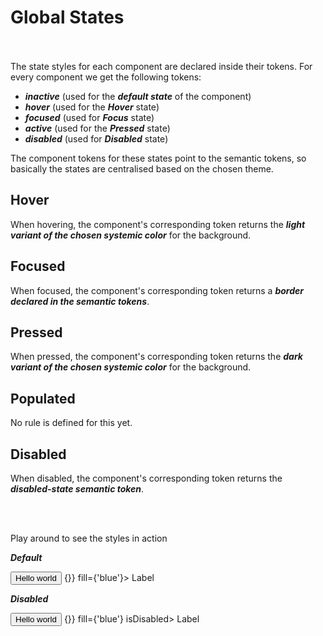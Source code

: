 
<Meta title="Guide/Global states" />

# Global States<br/><br/>

The state styles for each component are declared inside their tokens. For every component we get the following tokens:

- ***inactive*** (used for the ***default state*** of the component)
- ***hover*** (used for the ***Hover*** state)
- ***focused*** (used for ***Focus*** state)
- ***active*** (used for the ***Pressed*** state)
- ***disabled*** (used for ***Disabled*** state)

The component tokens for these states point to the semantic tokens, so basically the states are centralised based on the chosen theme.

## Hover

When hovering, the component's corresponding token returns the ***light variant of the chosen systemic color*** for the background.

## Focused

When focused, the component's corresponding token returns a ***border declared in the semantic tokens***.

## Pressed

When pressed, the component's corresponding token returns the ***dark variant of the chosen systemic color*** for the background.

## Populated

No rule is defined for this yet.

## Disabled

When disabled, the component's corresponding token returns the ***disabled-state semantic token***.

<br />
<br />

Play around to see the styles in action

***Default***

<ThemeWrapper>
  <Stack>
    <Button dataTestId={'size-lg'}>Hello world</Button>
    <Chip styleType={'interactive'} onClear={() => {}} fill={'blue'}>
      Label
    </Chip>
    <TextField label={'Label'} size={'md'} styleType={'elevated'} />
    <Filter
      styleType="filled"
      defaultValue={{ value: 'ice cream', label: 'Ice cream' }}
      items={[
        { value: 'chocolate', label: 'Chocolate' },
        { value: 'banana', label: 'Banana' },
      ]}
      label={'Label'}
    />
  </Stack>
</ThemeWrapper>

***Disabled***

<ThemeWrapper>
  <Stack>
    <Button dataTestId={'size-lg'} isDisabled>
      Hello world
    </Button>
    <Chip styleType={'interactive'} onClear={() => {}} fill={'blue'} isDisabled>
      Label
    </Chip>
    <TextField label={'Label'} size={'md'} styleType={'elevated'} isDisabled />
    <Filter
      styleType="filled"
      isDisabled
      defaultValue={{ value: 'ice cream', label: 'Ice cream' }}
      items={[
        { value: 'chocolate', label: 'Chocolate' },
        { value: 'banana', label: 'Banana' },
      ]}
      label={'Label'}
    />
  </Stack>
</ThemeWrapper>
